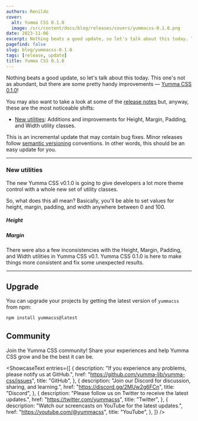 ```yaml
---
authors: Renildo
cover:
  alt: Yumma CSS 0.1.0
  image: /src/content/docs/blog/releases/covers/yummacss-0.1.0.png
date: 2023-11-06
excerpt: Nothing beats a good update, so let's talk about this today. This one's not as abundant, but there are some pretty handy improvements — [Yumma CSS 0.1.0](https://github.com/yumma-lib/yumma-css/releases/tag/v0.1.0)!
pagefind: false
slug: blog/yummacss-0.1.0
tags: [release, update]
title: Yumma CSS 0.1.0
---
```



Nothing beats a good update, so let's talk about this today. This one's not as abundant, but there are some pretty handy improvements — [Yumma CSS 0.1.0](https://github.com/yumma-lib/yumma-css/releases/tag/v0.1.0)!

You may also want to take a look at some of the [release notes](https://github.com/yumma-lib/yumma-css/releases/tag/v0.1.0) but, anyway, these are the most noticeable shifts:

- [New utilities](#new-utilities): Additions and improvements for Height, Margin, Padding, and Width utility classes.

This is an incremental update that may contain bug fixes. Minor releases follow [semantic versioning](https://docs.npmjs.com/about-semantic-versioning) conventions. In other words, this should be an easy update for you.

---

### New utilities

The new Yumma CSS v0.1.0 is going to give developers a lot more theme control with a whole new set of utility classes.

So, what does this all mean? Basically, you'll be able to set values for height, margin, padding, and width anywhere between 0 and 100.

##### Height

<Tabs>
  <TabItem value="now" label="Now">
    <Utility
      classPrefix="h-"
      classValues={["height"]}
      range={100}
      increment={0.25}
      unit="rem"
    />
  </TabItem>
  <TabItem value="then" label="Then">
    <Utility
      data={[
        {
          className: "h-0",
          properties: ["height: 0rem;"],
        },
        {
          className: "h-1",
          properties: ["height: 0.25rem;"],
        },
        {
          className: "h-2",
          properties: ["height: 0.5rem;"],
        },
        {
          className: "h-3",
          properties: ["height: 1rem;"],
        },
        {
          className: "h-4",
          properties: ["height: 1.5rem;"],
        },
        {
          className: "h-5",
          properties: ["height: 2rem;"],
        },
        {
          className: "h-10",
          properties: ["height: 4.5rem;"],
        },
        {
          className: "h-20",
          properties: ["height: 9.5rem;"],
        },
        {
          className: "h-30",
          properties: ["height: 14.5rem;"],
        },
        {
          className: "h-40",
          properties: ["height: 19.5rem;"],
        },
        {
          className: "h-50",
          properties: ["height: 24.5rem;"],
        },
        {
          className: "h-55",
          properties: ["height: 25rem;"],
        },
        {
          className: "h-60",
          properties: ["height: 25.5rem;"],
        },
        {
          className: "h-65",
          properties: ["height: 26rem;"],
        },
        {
          className: "h-70",
          properties: ["height: 26.5rem;"],
        },
        {
          className: "h-75",
          properties: ["height: 27rem;"],
        },
        {
          className: "h-80",
          properties: ["height: 27.5rem;"],
        },
        {
          className: "h-85",
          properties: ["height: 28rem;"],
        },
        {
          className: "h-90",
          properties: ["height: 28.5rem;"],
        },
        {
          className: "h-95",
          properties: ["height: 29rem;"],
        },
        {
          className: "h-100",
          properties: ["height: 29.5rem;"],
        },
      ]}
    />
  </TabItem>
</Tabs>

##### Margin

<Tabs>
  <TabItem value="now" label="Now">
    <Utility
      classPrefix="m-"
      classValues={["margin"]}
      range={100}
      increment={0.75}
      unit="rem"
    />
  </TabItem>
  <TabItem value="then" label="Then">
    <Utility
      data={[
        {
          className: "m-0",
          properties: ["margin: 0rem;"],
        },
        {
          className: "m-1",
          properties: ["margin: 0.75rem;"],
        },
        {
          className: "m-2",
          properties: ["margin: 1.5rem;"],
        },
        {
          className: "m-3",
          properties: ["margin: 3rem;"],
        },
        {
          className: "m-4",
          properties: ["margin: 4.5rem;"],
        },
        {
          className: "m-5",
          properties: ["margin: 6rem;"],
        },
        {
          className: "m-10",
          properties: ["margin: 13.5rem;"],
        },
        {
          className: "m-20",
          properties: ["margin: 28.5rem;"],
        },
        {
          className: "m-30",
          properties: ["margin: 43.5rem;"],
        },
        {
          className: "m-40",
          properties: ["margin: 58.5rem;"],
        },
        {
          className: "m-50",
          properties: ["margin: 73.5rem;"],
        },
        {
          className: "m-55",
          properties: ["margin: 75rem;"],
        },
        {
          className: "m-60",
          properties: ["margin: 76.5rem;"],
        },
        {
          className: "m-65",
          properties: ["margin: 78rem;"],
        },
        {
          className: "m-70",
          properties: ["margin: 79.5rem;"],
        },
        {
          className: "m-75",
          properties: ["margin: 81rem;"],
        },
        {
          className: "m-80",
          properties: ["margin: 82.5rem;"],
        },
        {
          className: "m-85",
          properties: ["margin: 84rem;"],
        },
        {
          className: "m-90",
          properties: ["margin: 85.5rem;"],
        },
        {
          className: "m-95",
          properties: ["margin: 87rem;"],
        },
        {
          className: "m-100",
          properties: ["margin: 88.5rem;"],
        },
        {
          className: "m-auto",
          properties: ["margin: auto;"],
        },
      ]}
    />
  </TabItem>
</Tabs>

There were also a few inconsistencies with the Height, Margin, Padding, and Width utilities in Yumma CSS v0.1. Yumma CSS 0.1.0 is here to make things more consistent and fix some unexpected results.

---

## Upgrade

You can upgrade your projects by getting the latest version of `yummacss` from npm:

```bash
npm install yummacss@latest
```

## Community

Join the Yumma CSS community! Share your experiences and help Yumma CSS grow and be the best it can be.

<ShowcaseText
  entries={[
    {
      description:
        "If you experience any problems, please notify us at GitHub.",
      href: "https://github.com/yumma-lib/yumma-css/issues",
      title: "GitHub",
    },
    {
      description: "Join our Discord for discussion, sharing, and learning.",
      href: "https://discord.gg/2MUw2g6FCn",
      title: "Discord",
    },
    {
      description: "Please follow us on Twitter to receive the latest updates.",
      href: "https://twitter.com/yummacss",
      title: "Twitter",
    },
    {
      description: "Watch our screencasts on YouTube for the latest updates.",
      href: "https://youtube.com/@yummacss",
      title: "YouTube",
    },
  ]}
/>
